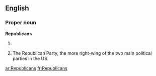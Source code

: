 {{also|republicans}}
==English==

===Proper noun===
'''Republicans'''

# {{plural of|Republican}}
# {{chiefly|US|informal}} The Republican Party, the more right-wing of the two main political parties in the US.

[[ar:Republicans]]
[[fr:Republicans]]